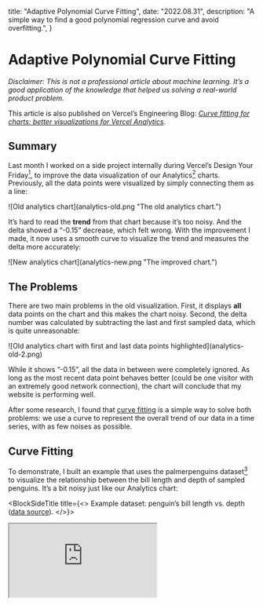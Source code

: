   title: "Adaptive Polynomial Curve Fitting",
  date: "2022.08.31",
  description: "A simple way to find a good polynomial regression curve and avoid overfitting.",
}

# Adaptive Polynomial Curve Fitting

_Disclaimer: This is not a professional article about machine learning. It’s a good application of the knowledge that helped us solving a real-world product problem._

This article is also published on Vercel’s Engineering Blog: [_Curve fitting for charts: better visualizations for Vercel Analytics_](https://vercel.com/blog/curve-fitting-for-charts-better-visualizations-for-vercel-analytics).

## Summary

Last month I worked on a side project internally during Vercel’s Design Your Friday[^first], to improve the data visualization of our Analytics[^2] charts. Previously, all the data points were visualized by simply connecting them as a line:

[^first]: Do whatever you want on every month’s first Friday.
[^2]: [Vercel Analytics](https://vercel.com/analytics) collects [web vitals](https://web.dev/vitals) data automatically from your site visitors and shows insights on your dashboard.

<div className="framed">![Old analytics chart](analytics-old.png "The old analytics chart.")</div>

It’s hard to read the **trend** from that chart because it’s too noisy. And the delta showed a “-0.15” decrease, which felt wrong. With the improvement I made, it now uses a smooth curve to visualize the trend and measures the delta more accurately:

<div className="framed">![New analytics chart](analytics-new.png "The improved chart.")</div>

## The Problems

There are two main problems in the old visualization. First, it displays **all** data points on the chart and this makes the chart noisy. Second, the delta number was calculated by subtracting the last and first sampled data, which is quite unreasonable:

<div className="expand bg-[#6b6b6b]">![Old analytics chart with first and last data points highlighted](analytics-old-2.png)</div>

While it shows “-0.15”, all the data in between were completely ignored. As long as the most recent data point behaves better (could be one visitor with an extremely good network connection), the chart will conclude that my website is performing well.

After some research, I found that [curve fitting](https://en.wikipedia.org/wiki/Curve_fitting) is a simple way to solve both problems: we use a curve to represent the overall trend of our data in a time series, with as few noises as possible.

## Curve Fitting

To demonstrate, I built an example that uses the palmerpenguins dataset[^3] to visualize the relationship between the bill length and depth of sampled penguins. It’s a bit noisy just like our Analytics chart:

[^3]: [A dataset of penguin](https://allisonhorst.github.io/palmerpenguins) measurements from three different species and three islands in the Palmer Archipelago, Antarctica.

<BlockSideTitle title={<>
  Example dataset: penguin’s bill length vs. depth<br/>
  (<a href="https://allisonhorst.github.io/palmerpenguins">data source</a>).
</>}>
  <iframe src="https://observablehq.com/embed/@shu/plot-regression?cells=RegressionLinear" className="max-h-[437px] aspect-[5/4]"/>
</BlockSideTitle>

There are many existing algorithms to calculate the fitting curve for a given set of data points if you already know the type of curve that you are looking for. The easiest way is to do a [linear regression](https://en.wikipedia.org/wiki/Linear_regression): finding a straight line to describe the data:

<figure>
  <iframe src="https://observablehq.com/embed/@shu/plot-regression?cells=Regression%2Cviewof+param%2Cequation" className="max-h-[555px] aspect-[12/17]"/>
</figure>

Linear regression is just a special case of [**polynomial regression**](https://en.wikipedia.org/wiki/Polynomial_regression) where the order is 1. You can drag the slider above to see how different polynomial orders affect the fitting curve.

When the **order** is N, the polynomial function will have a degree of N, and the curve will have N-1 turning points (so 1 is a straight line).

And the [**MSE (mean squared error)**](https://en.wikipedia.org/wiki/Mean_squared_error) value measures the goodness of the fit of the curve to the data, by definition it’s <InlineMath math="MSE = \sum{\frac{(value - predictedValue)^2}{dataNum}}"/>. The smaller the error is, the better the curve describes the given data.

Usually, the easy solution would be manually choosing a reasonable order and hardcode it in our visualization. That’s what a lot of people do and in many cases, it should be okay. However when we don’t know the behavior of the data (is it constantly increasing or decreasing? is it periodic?), it’s hard to choose a good order.

As you might notice, a **higher order** will result in a more “accurate” curve with a **lower error** in general, but it also results in a more noisy curve because it can turn more times to follow our data, and our data has noises! This is called [**overfitting**](https://en.wikipedia.org/wiki/Overfitting).

You can play with the example below: it generates fake data points with some normal distributed randomness and then calculates the regression curve for it. For the “Constant” data set, it’s better to just use a straight line to fit (**order = 1**). However, for the “Quadratic” data set, selecting **order = 2** will result in a better curve (and it’s stable).

<figure>
  <iframe className="max-h-[570px] aspect-[12/17]" src="https://observablehq.com/embed/@shu/plot-regression?cells=RegressionLinear1%2Cviewof+rOrder%2Cviewof+rData%2Cviewof+rType"/>
</figure>

## The Good Fit

All the examples above shown a general idea. A “bad fit”, or an “overfit” curve, might describe the **current** data set well, but when you regenerate the data, it will not describe the **new** data very well.

That is, a very foundational concept in Machine Learning and Data Science, to split the data into a **training set** and a **test set**. The training set (the **current** data) is used to train the model and calculate the regression curve, and the test set (**newly** generated data) is used to evaluate how well the model works. A good fit for the training set should have a low error on the test set, too.

In our real-world problem, we don’t actually have a training set and a test set (we can’t generate these random data) and all we have are the numbers collected from our production. But we can simply choose some data points as the training set, and the remaining ones become the test set. To make the algorithm determinisitic, I splitted our points by odd and even indexes.

<figure>
  <iframe className="max-h-[608px] aspect-[2/3]" src="https://observablehq.com/embed/@shu/plot-regression?cells=Regression1%2Cviewof+orderT%2Cequation2"/>
</figure>


As shown in the example above, we use the {trainingSet} **training set** to calculate the fitting curve and measure the error for both the {trainingSet} **training set** and {testSet} **test set**. If you increase the order, the curve tries to follow the {trainingSet} points, but the gray lines show the error for {testSet} points.

Ideally, a good fit should have a low error for both sets, as it shouldn’t be overfitting only the training set. Hence we use a simple but intuitive equation <InlineMath math="error=max(MSE(training set), MSE(test set))"/> to measure the “overall goodness” of the fit for the entire data set. Usually, when we increase the order of the polynomial regression, the error will decrease (underfitting), hit a good fit, then increase again (overfitting).

<figure>
  <iframe className="aspect-[11/8]" src="https://observablehq.com/embed/@shu/plot-regression?cells=error"/>
</figure>

This chart shows the overall error “**max(MSE(training set), MSE(test set))**” when the polynomial regression order increases. It’s clear that when the order is 2, we have the best fit for the entire data which is what we can feel intuitively from the interactive example.

Finally, we can use that regression curve for the actual visualization and estimation. This adaptive approach is very simple, easy to implement, and turned out to be working really well for our case. Again, here’s a before/after comparison of the visualization:

<div className="framed">![Old analytics chart](analytics-old.png)</div>

<div className="framed">![New analytics chart](analytics-new.png)</div>

The delta (+0.13s) is much more accurate now, and the curve clearly shows the trend of the data. Meanwhile, the exact data points are still presented to indicate the actual distribution.

Read about this product change in our [changelog](https://vercel.com/changelog/improved-accuracy-for-vercel-analytics-charts) and follow other updates!

## Appendix: Future Improvements

While this already solved our problem, I still found many other opportunities to further improve it when I was doing the research. One idea is to switch to [Locally Estimated Scatterplot Smoothing (LOESS)](https://en.wikipedia.org/wiki/Local_regression#:~:text=Local%20regression%20or%20local%20polynomial,moving%20average%20and%20polynomial%20regression.) with a large bandwidth instead of polynomial regression because it is “local”: website performance will unlikely to continue grow in a “predicted direction” unless a change has been made, it will instead be mostly stable.

But at the end of the day, I believe that we need more time and experiments to make that decision since there is no single solution to all problems.

## Special Thanks

Thanks to [Linghao](https://linghao.io) and [Yiming Chen](https://yiming.dev) for proofreading. And thanks to [Guillermo Rauch](https://rauchg.com) for correcting a mistake.
